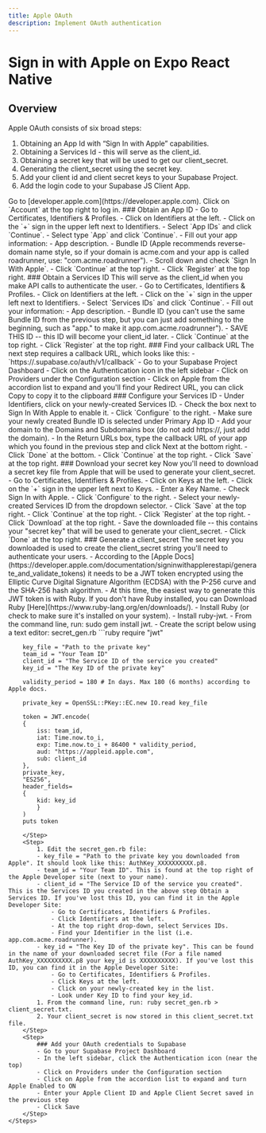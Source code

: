 ```yaml
---
title: Apple OAuth
description: Implement OAuth authentication
---
```


# Sign in with Apple on Expo React Native
## Overview
Apple OAuth consists of six broad steps:

1. Obtaining an App Id with “Sign In with Apple” capabilities.
2. Obtaining a Services Id - this will serve as the client_id.
3. Obtaining a secret key that will be used to get our client_secret.
4. Generating the client_secret using the secret key.
5. Add your client id and client secret keys to your Supabase Project.
6. Add the login code to your Supabase JS Client App.

<Steps>
    <Step>
        Go to [developer.apple.com](https://developer.apple.com).
        Click on `Account` at the top right to log in.
    </Step>
    <Step>
        ### Obtain an App ID
        - Go to Certificates, Identifiers & Profiles.
        - Click on Identifiers at the left.
        - Click on the `+` sign in the upper left next to Identifiers.
        - Select `App IDs` and click `Continue`.
        - Select type `App` and click `Continue`.
        - Fill out your app information:
        - App description.
        - Bundle ID (Apple recommends reverse-domain name style, so if your domain is acme.com and your app is called roadrunner, use: "com.acme.roadrunner").
        - Scroll down and check `Sign In With Apple`.
        - Click `Continue` at the top right.
        - Click `Register` at the top right.
    </Step>
    <Step>
        ### Obtain a Services ID
        This will serve as the client_id when you make API calls to authenticate the user.
        - Go to Certificates, Identifiers & Profiles.
        - Click on Identifiers at the left.
        - Click on the `+` sign in the upper left next to Identifiers.
        - Select `Services IDs` and click `Continue`.
        - Fill out your information:
            - App description.
        - Bundle ID (you can't use the same Bundle ID from the previous step, but you can just add something to the beginning, such as "app." to make it app.com.acme.roadrunner").
        - SAVE THIS ID -- this ID will become your client_id later.
        - Click `Continue` at the top right.
        - Click `Register` at the top right.
    </Step>
    <Step>
        ### Find your callback URL
        The next step requires a callback URL, which looks like this:
        - `https://<project-ref>.supabase.co/auth/v1/callback`
        - Go to your Supabase Project Dashboard
        - Click on the Authentication icon in the left sidebar
        - Click on Providers under the Configuration section
        - Click on Apple from the accordion list to expand and you'll find your Redirect URL, you can click Copy to copy it to the clipboard
    </Step>
    <Step>
        ### Configure your Services ID
        - Under Identifiers, click on your newly-created Services ID.
        - Check the box next to Sign In With Apple to enable it.
        - Click `Configure` to the right.
        - Make sure your newly created Bundle ID is selected under Primary App ID
        - Add your domain to the Domains and Subdomains box (do not add https://, just add the domain).
        - In the Return URLs box, type the callback URL of your app which you found in the previous step and click Next at the bottom right.
        - Click `Done` at the bottom.
        - Click `Continue` at the top right.
        - Click `Save` at the top right.
    </Step>
    <Step>
        ### Download your secret key
        Now you'll need to download a secret key file from Apple that will be used to generate your client_secret.
        - Go to Certificates, Identifiers & Profiles.   
        - Click on Keys at the left.
        - Click on the `+` sign in the upper left next to Keys.
        - Enter a Key Name.
        - Check Sign In with Apple.
        - Click `Configure` to the right.
        - Select your newly-created Services ID from the dropdown selector.
        - Click `Save` at the top right.
        - Click `Continue` at the top right.    
        - Click `Register` at the top right.
        - Click `Download` at the top right.
        - Save the downloaded file -- this contains your "secret key" that will be used to generate your client_secret.
        - Click `Done` at the top right.
    </Step>
    <Step>
        ### Generate a client_secret
        The secret key you downloaded is used to create the client_secret string you'll need to authenticate your users.    
        - According to the [Apple Docs](https://developer.apple.com/documentation/signinwithapplerestapi/generate_and_validate_tokens) it needs to be a JWT token encrypted using the Elliptic Curve Digital Signature Algorithm (ECDSA) with the P-256 curve and the SHA-256 hash algorithm.
        - At this time, the easiest way to generate this JWT token is with Ruby. If you don't have Ruby installed, you can Download Ruby [Here](https://www.ruby-lang.org/en/downloads/).
    </Step>
    <Step>
        - Install Ruby (or check to make sure it's installed on your system).
        - Install ruby-jwt.
        - From the command line, run: sudo gem install jwt.
        - Create the script below using a text editor: secret_gen.rb
    </Step>
    <Step>
```ruby
        require "jwt"

        key_file = "Path to the private key"
        team_id = "Your Team ID"
        client_id = "The Service ID of the service you created"
        key_id = "The Key ID of the private key"

        validity_period = 180 # In days. Max 180 (6 months) according to Apple docs.

        private_key = OpenSSL::PKey::EC.new IO.read key_file

        token = JWT.encode(
        {
            iss: team_id,
            iat: Time.now.to_i,
            exp: Time.now.to_i + 86400 * validity_period,
            aud: "https://appleid.apple.com",
            sub: client_id
        },
        private_key,
        "ES256",
        header_fields=
        {
            kid: key_id
            }
        )
        puts token
```
    </Step>
    <Step>
        1. Edit the secret_gen.rb file:
        - key_file = "Path to the private key you downloaded from Apple". It should look like this: AuthKey_XXXXXXXXXX.p8.
        - team_id = "Your Team ID". This is found at the top right of the Apple Developer site (next to your name).
        - client_id = "The Service ID of the service you created". This is the Services ID you created in the above step Obtain a Services ID. If you've lost this ID, you can find it in the Apple Developer Site:
            - Go to Certificates, Identifiers & Profiles.
            - Click Identifiers at the left.
            - At the top right drop-down, select Services IDs.
            - Find your Identifier in the list (i.e. app.com.acme.roadrunner).
        - key_id = "The Key ID of the private key". This can be found in the name of your downloaded secret file (For a file named AuthKey_XXXXXXXXXX.p8 your key_id is XXXXXXXXXX). If you've lost this ID, you can find it in the Apple Developer Site:
            - Go to Certificates, Identifiers & Profiles.
            - Click Keys at the left.
            - Click on your newly-created key in the list.
            - Look under Key ID to find your key_id.
        1. From the command line, run: ruby secret_gen.rb > client_secret.txt.
        2. Your client_secret is now stored in this client_secret.txt file.
    </Step>
    <Step>
        ### Add your OAuth credentials to Supabase
        - Go to your Supabase Project Dashboard
        - In the left sidebar, click the Authentication icon (near the top)
        - Click on Providers under the Configuration section
        - Click on Apple from the accordion list to expand and turn Apple Enabled to ON
        - Enter your Apple Client ID and Apple Client Secret saved in the previous step
        - Click Save
    </Step>
</Steps>
